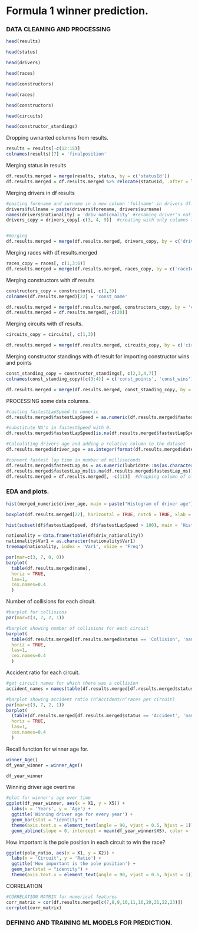 # Formula 1 winner prediction.

### DATA CLEANING AND PROCESSING

```r
head(results)
```

```r
head(status)
```

```r
head(drivers)
```

```r
head(races)
```

```r
head(constructors)
```

```r
head(races)
```

```r
head(constructors)
```

```r
head(circuits)
```

```r
head(constructor_standings)
```

Dropping uwnanted columns from results.

```r
results = results[-c(12:15)]
colnames(results)[7] = 'finalposition'
```

Merging status in results

```r
df.results.merged = merge(results, status, by = c('statusId'))
df.results.merged = df.results.merged %>% relocate(statusId, .after = last_col())
```

Merging drivers in df results

```r
#pasting forename and surname in a new column 'fullname' in drivers df.
drivers$fullname = paste(drivers$forename, drivers$surname)
names(drivers$nationality) = 'driv_nationality' #renaming driver's nationality column
drivers_copy = drivers_copy[-c(3, 4, 9)]  #creating with only columns to be merged with results


#merging
df.results.merged = merge(df.results.merged, drivers_copy, by = c('driverId'))

```

Merging races with df.results.merged

```r
races_copy = races[, c(1,3:6)]
df.results.merged = merge(df.results.merged, races_copy, by = c('raceId'))

```

Merging constructors with df results

```r
constructors_copy = constructors[, c(1,3)]
colnames(df.results.merged)[22] = 'const_name'

df.results.merged = merge(df.results.merged, constructors_copy, by = 'constructorId')
df.results.merged = df.results.merged[,-c(20)]

```

Merging circuits with df results.

```r
circuits_copy = circuits[, c(1,3)]

df.results.merged = merge(df.results.merged, circuits_copy, by = c('circuitId'))
```

Merging constructor standings with df.result for importing constructor wins and points

```r
const_standing_copy = constructor_standings[, c(2,3,4,7)]
colnames(const_standing_copy)[c(3:4)] = c('const_points', 'const_wins')

df.results.merged = merge(df.results.merged, const_standing_copy, by = c('raceId', 'constructorId'))
```

PROCESSING some data columns.

```r
#casting fastestLapSpeed to numeric
df.results.merged$fastestLapSpeed = as.numeric(df.results.merged$fastestLapSpeed)

#substitute NA's in fastestSpeed with 0.
df.results.merged$fastestLapSpeed[is.na(df.results.merged$fastestLapSpeed)] <- 0

#Calculating drivers age and adding a relative column to the dataset
df.results.merged$driver_age = as.integer(format(df.results.merged$date, format="%Y"))- as.integer(format(df.results.merged$dob, format="%Y"))

#convert fastest lap time in number of milliseconds 
df.results.merged$fastestLap_ms = as.numeric(lubridate::ms(as.character(df.results.merged$fastestLapTime)))*1000
df.results.merged$fastestLap_ms[is.na(df.results.merged$fastestLap_ms)] <- 0
df.results.merged = df.results.merged[, -c(11)]  #dropping column of old fastestLapTime 


```

### EDA and plots.

```r

hist(merged_numeric$driver_age, main = paste("Histogram of driver age"))

```

```r
boxplot(df.results.merged[22], horizontal = TRUE, notch = TRUE, xlab = "DRIVERS' AGE")
```

```r
hist(subset(df$fastestLapSpeed, df$fastestLapSpeed > 100), main = 'Histogram for fastest speed in a lap', breaks = 20, xlab = "SPEED")
```
```r
nationality = data.frame(table(df$driv_nationality))
nationality$Var1 = as.character(nationality$Var1)
treemap(nationality, index = 'Var1', vSize = 'Freq')
```


```r
par(mar=c(3, 7, 0, 0))
barplot(
  table(df.results.merged$name),
  horiz = TRUE, 
  las=1, 
  cex.names=0.4
  )
```


Number of collisions for each circuit.

```r
#barplot for collisions
par(mar=c(3, 7, 2, 1))

#barplot showing number of collisions for each circuit
barplot(
  table(df.results.merged[df.results.merged$status == 'Collision', 'name']), 
  horiz = TRUE, 
  las=1, 
  cex.names=0.4
  )
```

Accident ratio for each circuit.

```r
#get circuit names for which there was a collision
accident_names = names(table(df.results.merged[df.results.merged$status == 'Accident', 'name']))

#barplot showing accident ratio (n^Accident/n^races per circuit)
par(mar=c(3, 7, 2, 1))
barplot(
  (table(df.results.merged[df.results.merged$status == 'Accident', 'name']))/(table(df.results.merged[, 'name'])[accident_names]),
  horiz = TRUE, 
  las=1, 
  cex.names=0.4
  )

```

Recall function for winner age for.

```r
winner_Age()
df_year_winner = winner_Age()

```

```r
df_year_winner
```

Winning driver age overtime
```r
#plot for winner's age over time
ggplot(df_year_winner, aes(x = X1, y = X5)) + 
  labs(x = 'Years', y = 'Age') +
  ggtitle('Winning driver age for every year') +
  geom_bar(stat = "identity") + 
  theme(axis.text.x = element_text(angle = 90, vjust = 0.5, hjust = 1)) +
  geom_abline(slope = 0, intercept = mean(df_year_winner$X5), color = 'red', size = 1.5)  
```

How important is the pole position in each circuit to win the race?
```r
ggplot(pole_ratio, aes(x = X1, y = X2)) + 
  labs(x = 'Circuit', y = 'Ratio') +
  ggtitle('How important is the pole position') +
  geom_bar(stat = "identity") + 
  theme(axis.text.x = element_text(angle = 90, vjust = 0.5, hjust = 1))
```


CORRELATION
```r
#CORRELATION MATRIX for numerical features
corr_matrix = cor(df.results.merged[c(7,8,9,10,11,16,20,21,22,23)])
corrplot(corr_matrix)
```



### DEFINING AND TRAINING ML MODELS FOR PREDICTION. 









